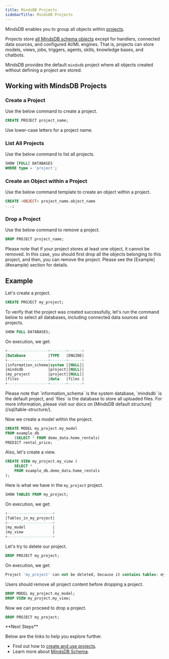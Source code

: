 ```yaml
---
title: MindsDB Projects
sidebarTitle: MindsDB Projects
---
```


MindsDB enables you to group all objects within [projects](/sql/project).

Projects store [all MindsDB schema objects](/sql/table-structure#the-information-schema-database) except for handlers, connected data sources, and configured AI/ML engines. That is, projects can store models, views, jobs, triggers, agents, skills, knowledge bases, and chatbots.

MindsDB provides the default `mindsdb` project where all objects created without defining a project are stored.

## Working with MindsDB Projects

### Create a Project

Use the below command to create a project.

```sql
CREATE PROJECT project_name;
```

<Tip>
Use lower-case letters for a project name.
</Tip>

### List All Projects

Use the below command to list all projects.

```sql
SHOW [FULL] DATABASES
WHERE type = 'project';
```

### Create an Object within a Project

Use the below command template to create an object within a project.

```sql
CREATE <OBJECT> project_name.object_name
...;
```

### Drop a Project

Use the below command to remove a project.

```sql
DROP PROJECT project_name;
```

<Note>
Please note that if your project stores at least one object, it cannot be removed. In this case, you should first drop all the objects belonging to this project, and then, you can remove the project.
Please see the [Example](#example) section for details.
</Note>

## Example

Let's create a project.

```sql
CREATE PROJECT my_project;
```

To verify that the project was created successfully, let's run the command below to select all databases, including connected data sources and projects.

```sql
SHOW FULL DATABASES;
```

On execution, we get:

```sql
+------------------+-------+------+
|Database          |TYPE   |ENGINE|
+------------------+-------+------+
|information_schema|system |[NULL]|
|mindsdb           |project|[NULL]|
|my_project        |project|[NULL]|
|files             |data   |files |
+------------------+-------+------+
```

<Note>
Please note that `information_schema` is the system database, `mindsdb` is the default project, and `files` is the database to store all uploaded files. For more information, please visit our docs on [MindsDB default structure](/sql/table-structure/).
</Note>

Now we create a model within the project.

```sql
CREATE MODEL my_project.my_model
FROM example_db
    (SELECT * FROM demo_data.home_rentals)
PREDICT rental_price;
```

Also, let's create a view.

```sql
CREATE VIEW my_project.my_view (
    SELECT * 
    FROM example_db.demo_data.home_rentals
);
```

Here is what we have in the `my_project` project.

```sql
SHOW TABLES FROM my_project;
```

On execution, we get:

```sql
+--------------------+
|Tables_in_my_project|
+--------------------+
|my_model            |
|my_view             |
+--------------------+
```

Let's try to delete our project.

```sql
DROP PROJECT my_project;
```

On execution, we get:

```sql
Project 'my_project' can not be deleted, because it contains tables: my_model, my_view
```

Users should remove all project content before dropping a project.

```sql
DROP MODEL my_project.my_model;
DROP VIEW my_project.my_view;
```

Now we can proceed to drop a project.

```sql
DROP PROJECT my_project;
```

<Info>
**Next Steps**

Below are the links to help you explore further.

* Find out how to [create and use projects](/sql/create/project).
* Learn more about [MindsDB Schema](/sql/table-structure).
</Info>
